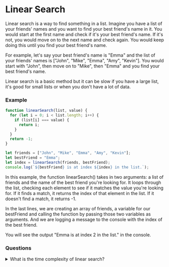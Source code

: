 # Linear Search

Linear search is a way to find something in a list. Imagine you have a list of your friends' names and you want to find your best friend's name in it. You would start at the first name and check if it's your best friend's name. If it's not, you would move on to the next name and check again. You would keep doing this until you find your best friend's name.

For example, let's say your best friend's name is "Emma" and the list of your friends' names is ["John", "Mike", "Emma", "Amy", "Kevin"]. You would start with "John", then move on to "Mike", then "Emma" and you find your best friend's name.

Linear search is a basic method but it can be slow if you have a large list, it's good for small lists or when you don't have a lot of data.

### Example

```js
function linearSearch(list, value) {
  for (let i = 0; i < list.length; i++) {
    if (list[i] === value) {
      return i;
    }
  }
  return -1;
}

let friends = ["John", "Mike", "Emma", "Amy", "Kevin"];
let bestFriend = "Emma";
let index = linearSearch(friends, bestFriend);
console.log(`${bestFriend} is at index ${index} in the list.`);

```

In this example, the function linearSearch() takes in two arguments: a list of friends and the name of the best friend you're looking for. It loops through the list, checking each element to see if it matches the value you're looking for. If it finds a match, it returns the index of that element in the list. If it doesn't find a match, it returns -1.

In the last lines, we are creating an array of friends, a variable for our bestFriend and calling the function by passing those two variables as arguments. And we are logging a message to the console with the index of the best friend.

You will see the output "Emma is at index 2 in the list." in the console.

### Questions

<details>
<summary>What is the time complexity of linear search?</summary>
The time complexity of linear search is O(n), where n is the number of elements in the list. This means that the time it takes to search through the list increases linearly with the size of the list. 
</details>
